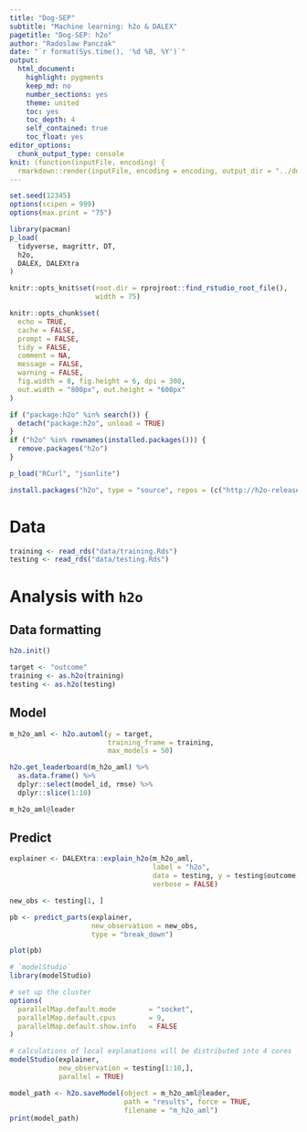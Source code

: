 ```yaml
---
title: "Dog-SEP"
subtitle: "Machine learning: h2o & DALEX"
pagetitle: "Dog-SEP: h2o"
author: "Radoslaw Panczak"
date: "`r format(Sys.time(), '%d %B, %Y')`"
output: 
  html_document: 
    highlight: pygments
    keep_md: no
    number_sections: yes
    theme: united
    toc: yes
    toc_depth: 4
    self_contained: true
    toc_float: yes
editor_options: 
  chunk_output_type: console
knit: (function(inputFile, encoding) {
  rmarkdown::render(inputFile, encoding = encoding, output_dir = "../docs") })
---
```


<!-- ------------------------------------------------------------ --> 

```r
set.seed(12345)
options(scipen = 999)
options(max.print = "75")

library(pacman)
p_load(
  tidyverse, magrittr, DT,
  h2o, 
  DALEX, DALEXtra
)
```

```r
knitr::opts_knit$set(root.dir = rprojroot::find_rstudio_root_file(),
                     width = 75)

knitr::opts_chunk$set(
  echo = TRUE,
  cache = FALSE,
  prompt = FALSE,
  tidy = FALSE,
  comment = NA,
  message = FALSE,
  warning = FALSE,
  fig.width = 8, fig.height = 6, dpi = 300,
  out.width = "800px", out.height = "600px"
)
```

```r
if ("package:h2o" %in% search()) {
  detach("package:h2o", unload = TRUE)
}
if ("h2o" %in% rownames(installed.packages())) {
  remove.packages("h2o")
}

p_load("RCurl", "jsonlite")

install.packages("h2o", type = "source", repos = (c("http://h2o-release.s3.amazonaws.com/h2o/latest_stable_R")))
```

<!-- ------------------------------------------------------------ --> 

# Data 

```r
training <- read_rds("data/training.Rds")
testing <- read_rds("data/testing.Rds")
```

# Analysis with `h2o`

## Data formatting 

```r
h2o.init()

target <- "outcome"
training <- as.h2o(training)
testing <- as.h2o(testing)
```

## Model  

```r
m_h2o_aml <- h2o.automl(y = target, 
                        training_frame = training, 
                        max_models = 50)
```

```r
h2o.get_leaderboard(m_h2o_aml) %>% 
  as.data.frame() %>%
  dplyr::select(model_id, rmse) %>%
  dplyr::slice(1:10)

m_h2o_aml@leader
```

## Predict 

```r
explainer <- DALEXtra::explain_h2o(m_h2o_aml, 
                                   label = "h2o", 
                                   data = testing, y = testing$outcome, 
                                   verbose = FALSE)
```

```r
new_obs <- testing[1, ]

pb <- predict_parts(explainer, 
                    new_observation = new_obs, 
                    type = "break_down")

plot(pb)
```

```r
# `modelStudio` 
library(modelStudio)

# set up the cluster
options(
  parallelMap.default.mode        = "socket",
  parallelMap.default.cpus        = 9,
  parallelMap.default.show.info   = FALSE
)

# calculations of local explanations will be distributed into 4 cores
modelStudio(explainer,
            new_observation = testing[1:10,],
            parallel = TRUE)
```

```r
model_path <- h2o.saveModel(object = m_h2o_aml@leader, 
                            path = "results", force = TRUE,
                            filename = "m_h2o_aml")
print(model_path)
```
